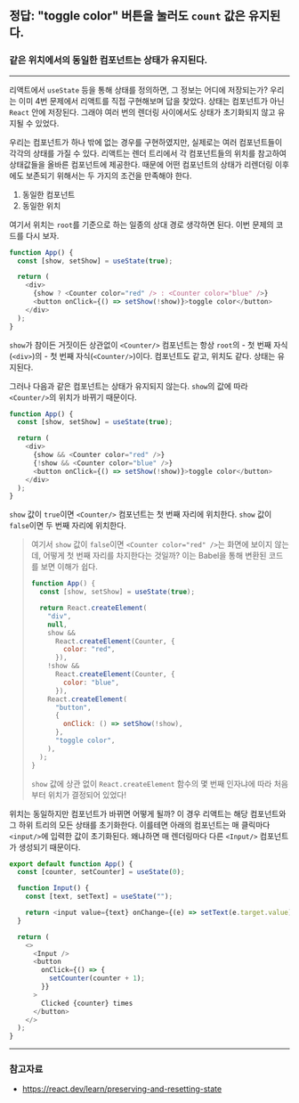 
## 정답: "toggle color" 버튼을 눌러도 `count` 값은 유지된다.

<Counter />

### 같은 위치에서의 동일한 컴포넌트는 상태가 유지된다.

---

리액트에서 `useState` 등을 통해 상태를 정의하면, 그 정보는 어디에 저장되는가? 우리는 이미 4번 문제에서 리액트를 직접 구현해보며 답을 찾았다. 상태는 컴포넌트가 아닌 `React` 안에 저장된다. 그래야 여러 번의 렌더링 사이에서도 상태가 초기화되지 않고 유지될 수 있었다.

우리는 컴포넌트가 하나 밖에 없는 경우를 구현하였지만, 실제로는 여러 컴포넌트들이 각각의 상태를 가질 수 있다. 리액트는 렌더 트리에서 각 컴포넌트들의 위치를 참고하여 상태값들을 올바른 컴포넌트에 제공한다. 때문에 어떤 컴포넌트의 상태가 리렌더링 이후에도 보존되기 위해서는 두 가지의 조건을 만족해야 한다.

1. 동일한 컴포넌트
2. 동일한 위치

여기서 위치는 `root`를 기준으로 하는 일종의 상대 경로 생각하면 된다. 이번 문제의 코드를 다시 보자.

```js showLineNumbers {6}
function App() {
  const [show, setShow] = useState(true);

  return (
    <div>
      {show ? <Counter color="red" /> : <Counter color="blue" />}
      <button onClick={() => setShow(!show)}>toggle color</button>
    </div>
  );
}
```

`show`가 참이든 거짓이든 상관없이 `<Counter/>` 컴포넌트는 항상 `root`의 - 첫 번째 자식(`<div>`)의 - 첫 번째 자식(`<Counter/>`)이다. 컴포넌트도 같고, 위치도 같다. 상태는 유지된다.

그러나 다음과 같은 컴포넌트는 상태가 유지되지 않는다. `show`의 값에 따라 `<Counter/>`의 위치가 바뀌기 때문이다.

```js showLineNumbers {6-7}
function App() {
  const [show, setShow] = useState(true);

  return (
    <div>
      {show && <Counter color="red" />}
      {!show && <Counter color="blue" />}
      <button onClick={() => setShow(!show)}>toggle color</button>
    </div>
  );
}
```

<Counter2 />

`show` 값이 `true`이면 `<Counter/>` 컴포넌트는 첫 번째 자리에 위치한다. `show` 값이 `false`이면 두 번째 자리에 위치한다.

> 여기서 `show` 값이 `false`이면 `<Counter color="red" />`는 화면에 보이지 않는데, 어떻게 첫 번째 자리를 차지한다는 것일까? 이는 Babel을 통해 변환된 코드를 보면 이해가 쉽다.
>
> ```js showLineNumbers
> function App() {
>   const [show, setShow] = useState(true);
>
>   return React.createElement(
>     "div",
>     null,
>     show &&
>       React.createElement(Counter, {
>         color: "red",
>       }),
>     !show &&
>       React.createElement(Counter, {
>         color: "blue",
>       }),
>     React.createElement(
>       "button",
>       {
>         onClick: () => setShow(!show),
>       },
>       "toggle color",
>     ),
>   );
> }
> ```
>
> `show` 값에 상관 없이 `React.createElement` 함수의 몇 번째 인자냐에 따라 처음부터 위치가 결정되어 있었다!

위치는 동일하지만 컴포넌트가 바뀌면 어떻게 될까? 이 경우 리액트는 해당 컴포넌트와 그 하위 트리의 모든 상태를 초기화한다. 이를테면 아래의 컴포넌트는 매 클릭마다 `<input/>`에 입력한 값이 초기화된다. 왜냐하면 매 렌더링마다 다른 `<Input/>` 컴포넌트가 생성되기 때문이다.

```js showLineNumbers
export default function App() {
  const [counter, setCounter] = useState(0);

  function Input() {
    const [text, setText] = useState("");

    return <input value={text} onChange={(e) => setText(e.target.value)} />;
  }

  return (
    <>
      <Input />
      <button
        onClick={() => {
          setCounter(counter + 1);
        }}
      >
        Clicked {counter} times
      </button>
    </>
  );
}
```

<Counter3 />

---

### 참고자료

- https://react.dev/learn/preserving-and-resetting-state
